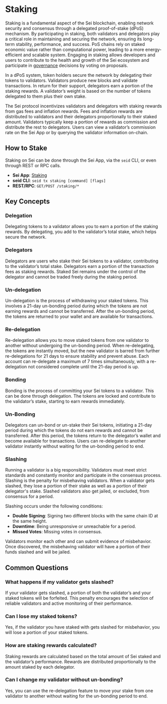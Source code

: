 # Staking

Staking is a fundamental aspect of the Sei blockchain, enabling network security and consensus through a delegated proof-of-stake (dPoS) mechanism. By participating in staking, both validators and delegators play a critical role in maintaining and securing the network, ensuring its long-term stability, performance, and success. PoS chains rely on staked economic value rather than computational power, leading to a more energy-efficient and scalable system. Engaging in staking allows developers and users to contribute to the health and growth of the Sei ecosystem and participate in [governance](/general-governance) decisions by voting on proposals.

In a dPoS system, token holders secure the network by delegating their tokens to validators. Validators produce new blocks and validate transactions. In return for their support, delegators earn a portion of the staking rewards. A validator’s weight is based on the number of tokens delegated to them plus their own stake.

The Sei protocol incentivizes validators and delegators with staking rewards from gas fees and inflation rewards. Fees and inflation rewards are distributed to validators and their delegators proportionally to their staked amount. Validators typically keep a portion of rewards as commission and distribute the rest to delegators. Users can view a validator’s commission rate on the Sei App or by querying the validator information on-chain.

## How to Stake

Staking on Sei can be done through the Sei App, via the `seid` CLI, or even through REST or RPC calls.

- **Sei App**: [Staking](https://app.sei.io/stake)
- **seid CLI**: `seid tx staking [command] [flags]`
- **REST/RPC**: `GET/POST /staking/*`

## Key Concepts

### Delegation

Delegating tokens to a validator allows you to earn a portion of the staking rewards. By delegating, you add to the validator’s total stake, which helps secure the network.

### Delegators

Delegators are users who stake their Sei tokens to a validator, contributing to the validator’s total stake. Delegators earn a portion of the transaction fees as staking rewards. Staked Sei remains under the control of the delegator and cannot be traded freely during the staking period.

### Un-delegation

Un-delegation is the process of withdrawing your staked tokens. This involves a 21-day un-bonding period during which the tokens are not earning rewards and cannot be transferred. After the un-bonding period, the tokens are returned to your wallet and are available for transactions.

### Re-delegation

Re-delegation allows you to move staked tokens from one validator to another without undergoing the un-bonding period. When re-delegating, the tokens are instantly moved, but the new validator is barred from further re-delegations for 21 days to ensure stability and prevent abuse. Each account can re-delegate a maximum of 7 times simultaneously, with a re-delegation not considered complete until the 21-day period is up.

### Bonding

Bonding is the process of committing your Sei tokens to a validator. This can be done through delegation. The tokens are locked and contribute to the validator’s stake, starting to earn rewards immediately.

### Un-Bonding

Delegators can un-bond or un-stake their Sei tokens, initiating a 21-day period during which the tokens do not earn rewards and cannot be transferred. After this period, the tokens return to the delegator’s wallet and become available for transactions. Users can re-delegate to another validator instantly without waiting for the un-bonding period to end.

### Slashing

Running a validator is a big responsibility. Validators must meet strict standards and constantly monitor and participate in the consensus process. Slashing is the penalty for misbehaving validators. When a validator gets slashed, they lose a portion of their stake as well as a portion of their delegator's stake. Slashed validators also get jailed, or excluded, from consensus for a period.

Slashing occurs under the following conditions:

- **Double Signing**: Signing two different blocks with the same chain ID at the same height.
- **Downtime**: Being unresponsive or unreachable for a period.
- **Missed Votes**: Missing votes in consensus.

Validators monitor each other and can submit evidence of misbehavior. Once discovered, the misbehaving validator will have a portion of their funds slashed and will be jailed.

## Common Questions

### What happens if my validator gets slashed?

If your validator gets slashed, a portion of both the validator’s and your staked tokens will be forfeited. This penalty encourages the selection of reliable validators and active monitoring of their performance.

### Can I lose my staked tokens?

Yes, if the validator you have staked with gets slashed for misbehavior, you will lose a portion of your staked tokens.

### How are staking rewards calculated?

Staking rewards are calculated based on the total amount of Sei staked and the validator’s performance. Rewards are distributed proportionally to the amount staked by each delegator.

### Can I change my validator without un-bonding?

Yes, you can use the re-delegation feature to move your stake from one validator to another without waiting for the un-bonding period to end.
